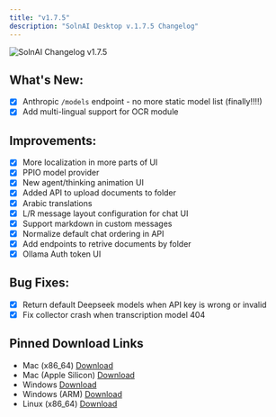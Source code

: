 ```yaml
---
title: "v1.7.5"
description: "SolnAI Desktop v.1.7.5 Changelog"
---
```



<style global jsx>{`
  img {
    aspect-ratio: 16/9;
    object-fit: fit;
    border-radius: 20px;
  }
`}</style>

<Image
  src="/images/product/changelog/header-image.png"
  height={1080}
  width={1920}
  quality={100}
  alt="SolnAI Changelog v1.7.5"
/>

## What's New:

- [x] Anthropic `/models` endpoint - no more static model list (finally!!!!)
- [x] Add multi-lingual support for OCR module

## Improvements:

- [x] More localization in more parts of UI
- [x] PPIO model provider
- [x] New agent/thinking animation UI
- [x] Added API to upload documents to folder
- [x] Arabic translations
- [x] L/R message layout configuration for chat UI
- [x] Support markdown in custom messages
- [x] Normalize default chat ordering in API
- [x] Add endpoints to retrive documents by folder
- [x] Ollama Auth token UI

## Bug Fixes:

- [x] Return default Deepseek models when API key is wrong or invalid
- [x] Fix collector crash when transcription model 404

## Pinned Download Links

- Mac (x86_64) [Download](https://cdn.SolnAI.com/legacy/1.7.5/SolnAIDesktop.dmg)
- Mac (Apple Silicon) [Download](https://cdn.SolnAI.com/legacy/1.7.5/SolnAIDesktop-Silicon.dmg)
- Windows [Download](https://cdn.SolnAI.com/legacy/1.7.5/SolnAIDesktop.exe)
- Windows (ARM) [Download](https://cdn.SolnAI.com/legacy/1.7.5/SolnAIDesktop-Arm64.exe)
- Linux (x86_64) [Download](https://cdn.SolnAI.com/legacy/1.7.5/SolnAIDesktop.AppImage)
